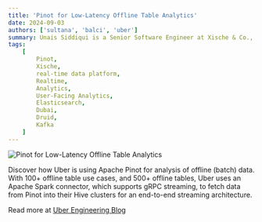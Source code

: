 ```yaml
---
title: 'Pinot for Low-Latency Offline Table Analytics'
date: 2024-09-03
authors: ['sultana', 'balci', 'uber']
summary: Unais Siddiqui is a Senior Software Engineer at Xische & Co., a hybrid boutique consulting company based in Dubai. For a recent project, Unais needed to employ real-time analytics.
tags:
    [
        Pinot,
        Xische,
        real-time data platform,
        Realtime,
        Analytics,
        User-Facing Analytics,
        Elasticsearch,
        Dubai,
        Druid,
        Kafka
    ]
---
```


![Pinot for Low-Latency Offline Table Analytics](https://blog.uber-cdn.com/cdn-cgi/image/width=2560,quality=80,onerror=redirect,format=auto/wp-content/uploads/2024/08/cover-photo-17247492663623-scaled.jpg)

Discover how Uber is using Apache Pinot for analysis of offline (batch) data. With 100+ offline table use cases, and 500+ offline tables, Uber uses an Apache Spark connector, which supports gRPC streaming, to fetch data from Pinot into their Hive clusters for an end-to-end streaming architecture.

Read more at [Uber Engineering Blog](https://www.uber.com/en-PT/blog/pinot-for-low-latency/)
